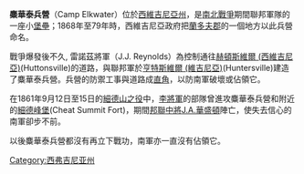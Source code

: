 {{Multiple issues|
{{Unreferenced|time=2021-12-30T01:05:00+00:00}}
{{Orphan|time=2021-12-30T01:05:00+00:00}}
}}
'''麋華泰兵營'''（Camp Elkwater）位於[[西維吉尼亞州|西維吉尼亞州]]，是[[南北戰爭|南北戰爭]]期間聯邦軍隊的一座小[[堡壘|堡壘]]；1868年至79年時，西維吉尼亞政府把[[蘭多夫郡|蘭多夫郡]]的一個地方以此兵營命名。

戰爭爆發後不久, 雷諾茲將軍（J.J. Reynolds）為控制通往[[赫頓斯維爾_(西維吉尼亞)|赫頓斯維爾 (西維吉尼亞)]](Huttonsville)的道路，與聯邦軍於[[亨特斯維爾_(維吉尼亞)|亨特斯維爾 (維吉尼亞)]](Huntersville)建造了麋華泰兵營。兵營的防禦工事與道路成[[直角|直角]]，以防南軍破壞或佔領它。

在1861年9月12日至15日的[[細德山之役|細德山之役]]中，[[李將軍|李將軍]]的部隊曾進攻麋華泰兵營和附近的[[細德峰堡|細德峰堡]](Cheat Summit Fort)，期間[[邦聯|邦聯]][[中將|中將]][[J.A.華盛頓|J.A.華盛頓]]陣亡，使失去信心的南軍卻步不前。

以後麋華泰兵營都沒有再立下戰功，南軍亦一直沒有佔領它。
[[Category:西弗吉尼亚州|Category:西弗吉尼亚州]]